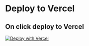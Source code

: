 # Deploy to Vercel

## On click deploy to Vercel

[![Deploy with Vercel](https://vercel.com/button)](https://vercel.com/new/clone?repository-url=https%3A%2F%2Fgithub.com%2Fpenxio%2Fpenx&env=DATABASE_URL&project-name=penx&repository-name=penx&root-directory=apps%2Fweb&install-command=pnpm%20install&build-command=npx%20turbo%20run%20build%20--filter=web...&ignore-command=npx%20turbo-ignore)
